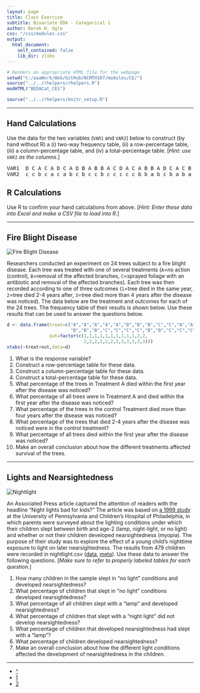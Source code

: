 ```yaml
---
layout: page
title: Class Exercise
subtitle: Bivariate EDA - Categorical 1
author: Derek H. Ogle
css: "/css/modules.css"
output:
  html_document:
    self_contained: false
    lib_dir: zlibs
---
```


```r
# Renders an appropriate HTML file for the webpage
setwd("C:/aaaWork/Web/GitHub/NCMTH107/modules/CE/")
source("../../rhelpers/rhelpers.R")
modHTML("BEDACat_CE1")
```

```r
source("../../rhelpers/knitr_setup.R")
```

----

## Hand Calculations

Use the data for the two variables (`VAR1` and `VAR2`) below to construct (by hand without R) a (i) two-way frequency table, (ii) a row-percentage table, (iii) a column-percentage table, and (iv) a total-percentage table. [*Hint: use `VAR1` as the columns.*]

<pre>
VAR1  D C A C A D C A D B A B B A C D A C A B B A D C A C B B
VAR2  c c b c a c a b c b c c b c c c c c b b a b c b a b a b
</pre>

## R Calculations

Use R to confirm your hand calculations from above. [*Hint: Enter these data into Excel and make a CSV file to load into R.*]

----

## Fire Blight Disease
<img src="zimgs/fire-blight.jpg" alt="Fire Blight Disease" class="img-right">

Researchers conducted an experiment on 24 trees subject to a fire blight disease.  Each tree was treated with one of several treatments (`A`=no action (control), `B`=removal of the affected branches, `C`=sprayed foliage with an antibiotic and removal of the affected branches).  Each tree was then recorded according to one of three outcomes (`1`=tree died in the same year, `2`=tree died 2-4 years after, `3`=tree died more than 4 years after the disease was noticed). The data below are the treatment and outcomes for each of the 24 trees. The frequency table of their results is shown below. Use these results that can be used to answer the questions below.

```r
d <- data.frame(treat=c("A","A","A","A","A","B","B","B","C","C","A","A",
                        "B","B","B","C","C","C","C","B","B","C","C","C"),
                out=factor(c(1,1,1,1,1,1,1,1,1,1,2,2,
                             2,2,2,2,2,2,2,3,3,3,3,3)))
xtabs(~treat+out,data=d)
```

1. What is the response variable?
1. Construct a row-percentage table for these data.
1. Construct a column-percentage table for these data.
1. Construct a total-percentage table for these data.
1. What percentage of the trees in Treatment A died within the first year after the disease was noticed?
1. What percentage of all trees were in Treatment A and died within the first year after the disease was noticed?
1. What percentage of the trees in the control Treatment died more than four years after the disease was noticed?
1. What percentage of the trees that died 2-4 years after the disease was noticed were in the control treatment?
1. What percentage of all trees died within the first year after the disease was noticed?
1. Make an overall conclusion about how the different treatments affected survival of the trees.
    
----

## Lights and Nearsightedness
<img src="zimgs/nightlight.jpg" alt="Nightlight" class="img-right">

An Associated Press article captured the attention of readers with the headline "Night lights bad for kids?" The article was based on [a 1999 study](https://www.ncbi.nlm.nih.gov/pmc/articles/PMC1115762/) at the University of Pennsylvania and Children’s Hospital of Philadelphia, in which parents were surveyed about the lighting conditions under which their children slept between birth and age-2 (lamp, night-light, or no light) and whether or not their children developed nearsightedness (myopia). The purpose of their study was to explore the effect of a young child’s nighttime exposure to light on later nearsightedness. The results from 479 children were recorded in nightlight.csv ([data](https://raw.githubusercontent.com/droglenc/NCData/master/nightlight.csv), [meta](https://raw.githubusercontent.com/droglenc/NCData/master/nightlight_meta.txt)). Use these data to answer the following questions. [*Make sure to refer to properly labeled tables for each question.*]

1. How many children in the sample slept in "no light" conditions and developed nearsightedness?
1. What percentage of children that slept in "no light" conditions developed nearsightedness?
1. What percentage of all children slept with a "lamp" and developed nearsightedness?
1. What percentage of children that slept with a "night light" did not develop nearsightedness?
1. What percentage of children that developed nearsightedness had slept with a "lamp"?
1. What percentage of children developed nearsightedness?
1. Make an overall conclusion about how the different light conditions affected the development of nearsightedness in the children.
    
----

<div class="text-center">
<ul class="pagination pagination-lg">
  <li><a href="../BEDACat.html">^</a></li>
  <li class="active"><a href="#">1</a></li>
  <li><a href="BEDACat_CE2.html">2</a></li>
</ul>
